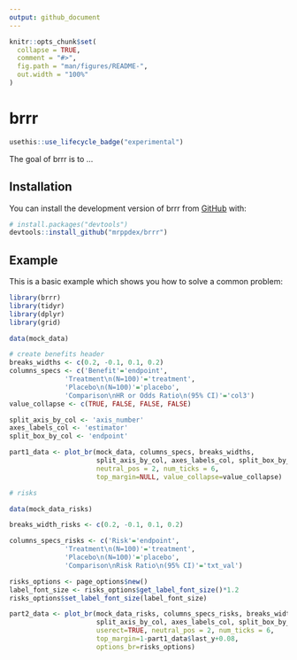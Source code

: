 ```yaml
---
output: github_document
---
```


<!-- README.md is generated from README.Rmd. Please edit that file -->

```r
knitr::opts_chunk$set(
  collapse = TRUE,
  comment = "#>",
  fig.path = "man/figures/README-",
  out.width = "100%"
)
```

# brrr

<!-- badges: start -->
``` r
usethis::use_lifecycle_badge("experimental")
```
<!-- badges: end -->

The goal of brrr is to ...

## Installation

You can install the development version of brrr from [GitHub](https://github.com/) with:

``` r
# install.packages("devtools")
devtools::install_github("mrppdex/brrr")
```

## Example

This is a basic example which shows you how to solve a common problem:

```r
library(brrr)
library(tidyr)
library(dplyr)
library(grid)

data(mock_data)

# create benefits header
breaks_widths <- c(0.2, -0.1, 0.1, 0.2)
columns_specs <- c('Benefit'='endpoint', 
              'Treatment\n(N=100)'='treatment', 
              'Placebo\n(N=100)'='placebo',
              'Comparison\nHR or Odds Ratio\n(95% CI)'='col3')
value_collapse <- c(TRUE, FALSE, FALSE, FALSE)

split_axis_by_col <- 'axis_number'
axes_labels_col <- 'estimator'
split_box_by_col <- 'endpoint'

part1_data <- plot_br(mock_data, columns_specs, breaks_widths, 
                      split_axis_by_col, axes_labels_col, split_box_by_col,
                      neutral_pos = 2, num_ticks = 6, 
                      top_margin=NULL, value_collapse=value_collapse)

# risks

data(mock_data_risks)

breaks_width_risks <- c(0.2, -0.1, 0.1, 0.2)

columns_specs_risks <- c('Risk'='endpoint', 
              'Treatment\n(N=100)'='treatment', 
              'Placebo\n(N=100)'='placebo',
              'Comparison\nRisk Ratio\n(95% CI)'='txt_val')

risks_options <- page_options$new()
label_font_size <- risks_options$get_label_font_size()*1.2
risks_options$set_label_font_size(label_font_size)

part2_data <- plot_br(mock_data_risks, columns_specs_risks, breaks_width_risks,
                      split_axis_by_col, axes_labels_col, split_box_by_col, 
                      userect=TRUE, neutral_pos = 2, num_ticks = 6, 
                      top_margin=1-part1_data$last_y+0.08,
                      options_br=risks_options)
```

